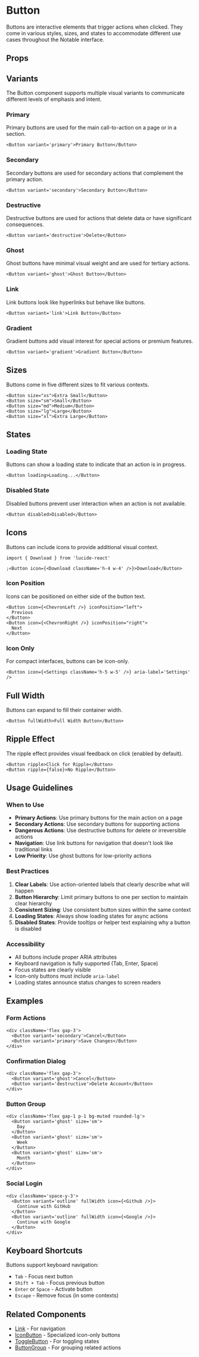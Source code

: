 
<Meta of={ButtonStories} />

# Button

Buttons are interactive elements that trigger actions when clicked. They come in various styles, sizes, and states to
accommodate different use cases throughout the Notable interface.

<Canvas of={ButtonStories.Default} />

## Props

<ArgTypes of={Button} />

## Variants

The Button component supports multiple visual variants to communicate different levels of emphasis and intent.

### Primary

Primary buttons are used for the main call-to-action on a page or in a section.

<Canvas of={ButtonStories.Primary} />

```tsx
<Button variant='primary'>Primary Button</Button>
```

### Secondary

Secondary buttons are used for secondary actions that complement the primary action.

<Canvas of={ButtonStories.Secondary} />

```tsx
<Button variant='secondary'>Secondary Button</Button>
```

### Destructive

Destructive buttons are used for actions that delete data or have significant consequences.

<Canvas of={ButtonStories.Destructive} />

```tsx
<Button variant='destructive'>Delete</Button>
```

### Ghost

Ghost buttons have minimal visual weight and are used for tertiary actions.

<Canvas of={ButtonStories.Ghost} />

```tsx
<Button variant='ghost'>Ghost Button</Button>
```

### Link

Link buttons look like hyperlinks but behave like buttons.

<Canvas of={ButtonStories.Link} />

```tsx
<Button variant='link'>Link Button</Button>
```

### Gradient

Gradient buttons add visual interest for special actions or premium features.

<Canvas of={ButtonStories.Gradient} />

```tsx
<Button variant='gradient'>Gradient Button</Button>
```

## Sizes

Buttons come in five different sizes to fit various contexts.

<Canvas of={ButtonStories.Sizes} />

```tsx
<Button size="xs">Extra Small</Button>
<Button size="sm">Small</Button>
<Button size="md">Medium</Button>
<Button size="lg">Large</Button>
<Button size="xl">Extra Large</Button>
```

## States

### Loading State

Buttons can show a loading state to indicate that an action is in progress.

<Canvas of={ButtonStories.Loading} />

```tsx
<Button loading>Loading...</Button>
```

### Disabled State

Disabled buttons prevent user interaction when an action is not available.

<Canvas of={ButtonStories.Disabled} />

```tsx
<Button disabled>Disabled</Button>
```

## Icons

Buttons can include icons to provide additional visual context.

<Canvas of={ButtonStories.WithIcon} />

```tsx
import { Download } from 'lucide-react'

;<Button icon={<Download className='h-4 w-4' />}>Download</Button>
```

### Icon Position

Icons can be positioned on either side of the button text.

<Canvas of={ButtonStories.IconPositions} />

```tsx
<Button icon={<ChevronLeft />} iconPosition="left">
  Previous
</Button>
<Button icon={<ChevronRight />} iconPosition="right">
  Next
</Button>
```

### Icon Only

For compact interfaces, buttons can be icon-only.

<Canvas of={ButtonStories.IconOnly} />

```tsx
<Button icon={<Settings className='h-5 w-5' />} aria-label='Settings' />
```

## Full Width

Buttons can expand to fill their container width.

<Canvas of={ButtonStories.FullWidth} />

```tsx
<Button fullWidth>Full Width Button</Button>
```

## Ripple Effect

The ripple effect provides visual feedback on click (enabled by default).

<Canvas of={ButtonStories.Ripple} />

```tsx
<Button ripple>Click for Ripple</Button>
<Button ripple={false}>No Ripple</Button>
```

## Usage Guidelines

### When to Use

- **Primary Actions**: Use primary buttons for the main action on a page
- **Secondary Actions**: Use secondary buttons for supporting actions
- **Dangerous Actions**: Use destructive buttons for delete or irreversible actions
- **Navigation**: Use link buttons for navigation that doesn't look like traditional links
- **Low Priority**: Use ghost buttons for low-priority actions

### Best Practices

1. **Clear Labels**: Use action-oriented labels that clearly describe what will happen
2. **Button Hierarchy**: Limit primary buttons to one per section to maintain clear hierarchy
3. **Consistent Sizing**: Use consistent button sizes within the same context
4. **Loading States**: Always show loading states for async actions
5. **Disabled States**: Provide tooltips or helper text explaining why a button is disabled

### Accessibility

- All buttons include proper ARIA attributes
- Keyboard navigation is fully supported (Tab, Enter, Space)
- Focus states are clearly visible
- Icon-only buttons must include `aria-label`
- Loading states announce status changes to screen readers

## Examples

### Form Actions

```tsx
<div className='flex gap-3'>
  <Button variant='secondary'>Cancel</Button>
  <Button variant='primary'>Save Changes</Button>
</div>
```

### Confirmation Dialog

```tsx
<div className='flex gap-3'>
  <Button variant='ghost'>Cancel</Button>
  <Button variant='destructive'>Delete Account</Button>
</div>
```

### Button Group

<Canvas of={ButtonStories.ButtonGroup} />

```tsx
<div className='flex gap-1 p-1 bg-muted rounded-lg'>
  <Button variant='ghost' size='sm'>
    Day
  </Button>
  <Button variant='ghost' size='sm'>
    Week
  </Button>
  <Button variant='ghost' size='sm'>
    Month
  </Button>
</div>
```

### Social Login

<Canvas of={ButtonStories.SocialButtons} />

```tsx
<div className='space-y-3'>
  <Button variant='outline' fullWidth icon={<Github />}>
    Continue with GitHub
  </Button>
  <Button variant='outline' fullWidth icon={<Google />}>
    Continue with Google
  </Button>
</div>
```

## Keyboard Shortcuts

Buttons support keyboard navigation:

- `Tab` - Focus next button
- `Shift + Tab` - Focus previous button
- `Enter` or `Space` - Activate button
- `Escape` - Remove focus (in some contexts)

## Related Components

- [Link](/?path=/docs/components-link--docs) - For navigation
- [IconButton](/?path=/docs/components-iconbutton--docs) - Specialized icon-only buttons
- [ToggleButton](/?path=/docs/components-togglebutton--docs) - For toggling states
- [ButtonGroup](/?path=/docs/components-buttongroup--docs) - For grouping related actions
